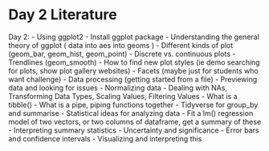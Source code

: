 # Day 2 Literature

Day 2:
- Using ggplot2
- Install ggplot package
- Understanding the general theory of ggplot ( data into aes into geoms )
- Different kinds of plot (geom_bar, geom_hist, geom_point)
- Discrete vs. continuous plots
- Trendlines (geom_smooth)
- How to find new plot styles (ie demo searching for plots, show plot gallery websites)
- Facets (maybe just for students who want challenge)
- Data processing (getting started from a file)
- Previewing data and looking for issues
- Normalizing data
- Dealing with NAs, Transforming Data Types, Scaling Values, Filtering Values
- What is a tibble()
- What is a pipe, piping functions together
- Tidyverse for group_by and summarise
- Statistical ideas for analyzing data
- Fit a lm() regression model of two vectors, or two columns of dataframe, get a summary of these
- Interpreting summary statistics
- Uncertainty and significance 
- Error bars and confidence intervals
- Visualizing and interpreting this

